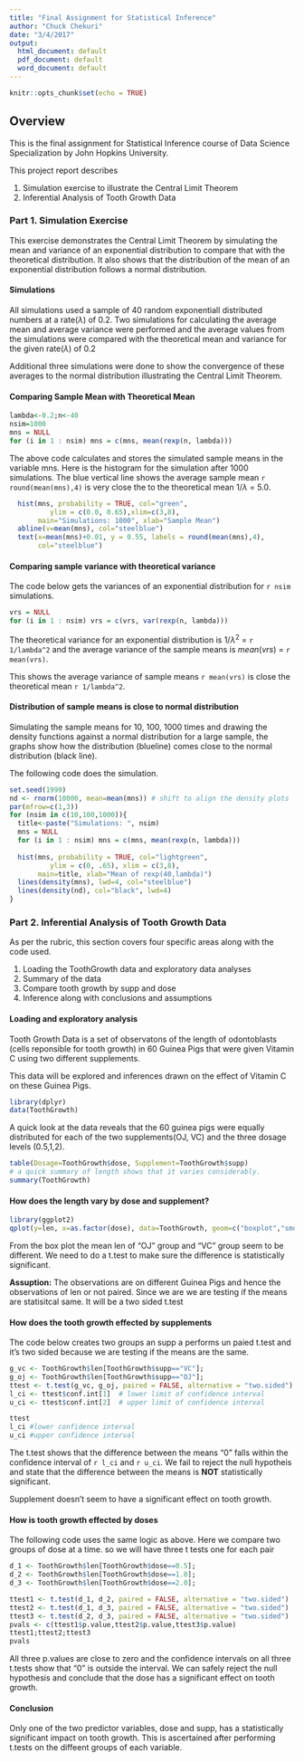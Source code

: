 ```yaml
---
title: "Final Assignment for Statistical Inference"
author: "Chuck Chekuri"
date: "3/4/2017"
output:
  html_document: default
  pdf_document: default
  word_document: default
---
```


```r
knitr::opts_chunk$set(echo = TRUE)
```

## Overview

This is the final assignment for Statistical Inference course of Data Science Specialization by John Hopkins University.

This project report describes

1. Simulation exercise to illustrate the Central Limit Theorem
2. Inferential Analysis of Tooth Growth Data
 

### Part 1. Simulation Exercise
This exercise demonstrates the Central Limit Theorem by simulating the mean and variance of an exponential distribution to compare that with the theoretical distribution. It also shows that the distribution of the mean of an exponential distribution follows a normal distribution.

#### Simulations
All simulations used a sample of 40 random exponentiall distributed numbers at a rate($\lambda$) of 0.2. 
Two simulations for calculating the average mean and average variance were performed and the average values from the simulations were compared with the theoretical mean and variance for the given rate($\lambda$) of 0.2

Additional three simulations were done to show the convergence of these averages to the normal distribution illustrating the Central Limit Theorem.

#### Comparing Sample Mean with Theoretical Mean
```r
lambda<-0.2;n<-40
nsim=1000
mns = NULL
for (i in 1 : nsim) mns = c(mns, mean(rexp(n, lambda)))
```

The above code calculates and stores the simulated sample means in the variable mns. Here is the histogram for the simulation after 1000 simulations. The blue vertical line shows the average sample mean `r round(mean(mns),4)` is very close the to the theoretical mean 1/$\lambda$ = 5.0.

```r
  hist(mns, probability = TRUE, col="green", 
          ylim = c(0.0, 0.65),xlim=c(3,8),
       main="Simulations: 1000", xlab="Sample Mean")
  abline(v=mean(mns), col="steelblue")
  text(x=mean(mns)+0.01, y = 0.55, labels = round(mean(mns),4), 
       col="steelblue")

```

#### Comparing sample variance with theoretical variance
The code below gets the variances of an exponential distribution for `r nsim` simulations.
```r
vrs = NULL
for (i in 1 : nsim) vrs = c(vrs, var(rexp(n, lambda)))
```
The theoretical variance for an exponential distribution is $1/\lambda^2$ = `r 1/lambda^2` and the average variance of the sample means is $mean(vrs)$ = `r mean(vrs)`.

This shows the average variance of sample means `r mean(vrs)` is close the theoretical mean `r 1/lambda^2`.

#### Distribution of sample means is close to normal distribution
Simulating the sample means for 10, 100, 1000 times and drawing the density functions against a normal distribution for a large sample, the graphs show how the distribution (blueline) comes close to the normal distribution (black line).

The following code does the simulation.
```r
set.seed(1999)
nd <- rnorm(10000, mean=mean(mns)) # shift to align the density plots
par(mfrow=c(1,3))
for (nsim in c(10,100,1000)){ 
  title<-paste("Simulations: ", nsim)
  mns = NULL
  for (i in 1 : nsim) mns = c(mns, mean(rexp(n, lambda)))
  
  hist(mns, probability = TRUE, col="lightgreen", 
          ylim = c(0, .65), xlim = c(3,8),
       main=title, xlab="Mean of rexp(40,lambda)")
  lines(density(mns), lwd=4, col="steelblue")
  lines(density(nd), col="black", lwd=4)
}

```   

### Part 2. Inferential Analysis of Tooth Growth Data
As per the rubric, this section covers four specific areas along with the code used.

1. Loading the ToothGrowth data and exploratory data analyses
2. Summary of the data 
3. Compare tooth growth by supp and dose
4. Inference along with conclusions and assumptions

#### Loading and exploratory analysis
Tooth Growth Data is a set of observatons of the length of odontoblasts (cells reponsible for tooth growth) in 60 Guinea Pigs that were given Vitamin C using two different supplements.

This data will be explored and inferences drawn on the effect of Vitamin C on these Guinea Pigs.

```r
library(dplyr)
data(ToothGrowth)
```
A quick look at the data reveals that the 60 guinea pigs were equally distributed for each of the two supplements(OJ, VC) and the three dosage levels (0.5,1,2).
``` r
table(Dosage=ToothGrowth$dose, Supplement=ToothGrowth$supp)
# a quick summary of length shows that it varies considerably.
summary(ToothGrowth)
```

#### How does the length vary by dose and supplement?
```r
library(ggplot2)
qplot(y=len, x=as.factor(dose), data=ToothGrowth, geom=c("boxplot","smooth","point"), facets=.~supp)
```

From the box plot the mean len of "OJ" group and "VC" group seem to be different.  We need to do a t.test to make sure the difference is 
statistically significant.

**Assuption:** The observations are on different Guinea Pigs and hence the observations of len or not paired. 
Since we are we are testing if the means are statisitcal same. It will be a two sided t.test 

#### How does the tooth growth effected by supplements
The code below creates two groups an supp a performs un paied t.test and it's two sided because we are testing if the means are the same.

``` r
g_vc <- ToothGrowth$len[ToothGrowth$supp=="VC"];
g_oj <- ToothGrowth$len[ToothGrowth$supp=="OJ"];
ttest <- t.test(g_vc, g_oj, paired = FALSE, alternative = "two.sided")
l_ci <- ttest$conf.int[1]  # lower limit of confidence interval
u_ci <- ttest$conf.int[2]  # upper limit of confidence interval

ttest
l_ci #lower confidence interval
u_ci #upper confidence interval 

```

The t.test shows that the difference between the means "0" falls within the confidence interval of `r l_ci` and `r u_ci`. We fail to reject the null hypotheis and state that the difference between the means is **NOT** statistically significant. 

Supplement doesn't seem to have a significant effect on tooth growth.

#### How is tooth growth effected by doses

The following code uses the same logic as above. Here we compare two groups of dose at a time. so we will have three t tests one for each pair

``` r
d_1 <- ToothGrowth$len[ToothGrowth$dose==0.5];
d_2 <- ToothGrowth$len[ToothGrowth$dose==1.0];
d_3 <- ToothGrowth$len[ToothGrowth$dose==2.0];

ttest1 <- t.test(d_1, d_2, paired = FALSE, alternative = "two.sided")
ttest2 <- t.test(d_1, d_3, paired = FALSE, alternative = "two.sided")
ttest3 <- t.test(d_2, d_3, paired = FALSE, alternative = "two.sided")
pvals <- c(ttest1$p.value,ttest2$p.value,ttest3$p.value)
ttest1;ttest2;ttest3
pvals
```

All three p.values are close to zero and the confidence intervals on all three t.tests show that "0" is outside the interval. We can safely reject the null hypothesis and conclude that the dose has a significant effect on tooth growth.

#### Conclusion
Only one of the two predictor variables, dose and supp, has a statistically significant impact on tooth growth. This is ascertained after performing t.tests on the diffeent groups of each variable. 




